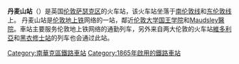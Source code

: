 {{Expand|time=2016-12-27T07:05:40+00:00}}
{{Unreferenced|time=2016-12-27T07:05:40+00:00}}
{{Infobox London station
| name          = 丹麦山<br />Denmark Hill
| image_name    = Denmark Hill stn building.JPG
| caption       = 丹麦山站
| manager       = [[倫敦地鐵|倫敦地鐵]]
| owner         = [[倫敦交通局|倫敦交通局]]
| fare_zone     = 2 |symbol=overground |symbol2=rail
| locale        = [[丹麦山|丹麦山]] 
| years1        = 1865年
| events1       = 啟用
| platforms     = 4
| railcode      = DMK
| access        = 
| latitude      = 51.519
| longitude     = -0.061
| railstation   = yes
}}

'''丹麦山站'''（{{lang-en|Denmark Hill railway station}}）是英国[[伦敦|伦敦]][[萨瑟克区|萨瑟克区]]的火车站，该火车站坐落于[[南伦敦线|南伦敦线]]和[[东伦敦线|东伦敦线]]上。 丹麦山站是[[伦敦地上铁|伦敦地上铁]]网络的一站，鄰近[[伦敦大学国王学院|伦敦大学国王学院]]和[[Maudsley醫院|Maudsley醫院]]。車站主要服务伦敦地上铁网络的通勤列车，另外来自两大伦敦的火车站[[维多利亚站_(伦敦)|維多利亞]]和[[黑衣修士站|黑衣修士站]]的列车也会通过此站。

{{倫敦地上鐵東倫敦線}}

{{DEFAULTSORT:Denmark Hill}}
[[Category:南華克區鐵路車站|Category:南華克區鐵路車站]]
[[Category:1865年啟用的鐵路車站|Category:1865年啟用的鐵路車站]]